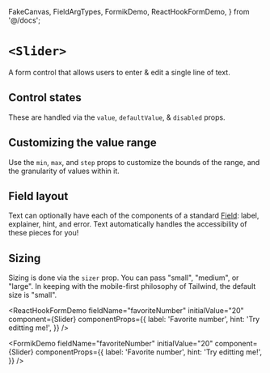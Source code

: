 
  FakeCanvas,
  FieldArgTypes,
  FormikDemo,
  ReactHookFormDemo,
} from '@/docs';


<Meta of={Stories} />

# `<Slider>`

A form control that allows users to enter & edit a single line of text.

<FakeCanvas>
  <Slider defaultValue={50} />
</FakeCanvas>

<FieldArgTypes of={Slider} reactDocs="div" wrapper="Field" />

## Control states

These are handled via the `value`, `defaultValue`, & `disabled` props.

<Canvas of={Stories.AllControlStates} sourceState="shown" />

## Customizing the value range

Use the `min`, `max`, and `step` props to customize the bounds of the range, and
the granularity of values within it.

<Canvas of={Stories.CustomRange} sourceState="shown" />

## Field layout

Text can optionally have each of the components of a standard
[Field](/docs/forms-field--docs): label, explainer, hint, and error. Text
automatically handles the accessibility of these pieces for you!

<Canvas of={Stories.FieldLayout} sourceState="shown" />

## Sizing

Sizing is done via the `sizer` prop. You can pass "small", "medium", or "large".
In keeping with the mobile-first philosophy of Tailwind, the default size is
"small".

<Canvas of={Stories.AllSizes} />

<ReactHookFormDemo
  fieldName="favoriteNumber"
  initialValue="20"
  component={Slider}
  componentProps={{
    label: 'Favorite number',
    hint: 'Try editting me!',
  }}
/>

<FormikDemo
  fieldName="favoriteNumber"
  initialValue="20"
  component={Slider}
  componentProps={{
    label: 'Favorite number',
    hint: 'Try editting me!',
  }}
/>
